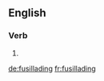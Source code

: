 ==English==

===Verb===
{{head|en|present participle}}

# {{present participle of|fusillade|lang=en|nocat=1}}

[[de:fusillading]]
[[fr:fusillading]]